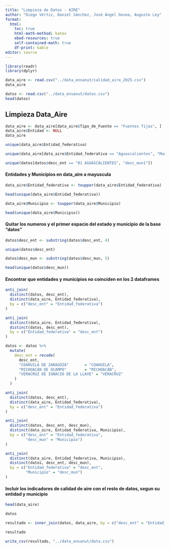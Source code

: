 ```yaml
---
title: "Limpieza de Datos - AIRE"
author: "Diego Vértiz, Daniel Sánchez, José Ángel Govea, Augusto Ley"
format:
  html: 
    toc: true
    html-math-method: katex
    ebed-resources: true
    self-contained-math: true
    df-print: kable
editor: source
---
```


```r
library(readr)
library(dplyr)
```

```r
data_aire <- read.csv("../data_ensanut/calidad_aire_2025.csv")
data_aire
```

```r
datos <- read.csv("../data_ensanut/datos.csv")
head(datos)
```

## Limpieza Data_Aire

```r
data_aire <- data_aire[data_aire$Tipo_de_Fuente == "Fuentes fijas", ]
data_aire$Entidad <- NULL
data_aire
```
```r
unique(data_aire$Entidad_federativa)
```

```r
unique(data_aire[data_aire$Entidad_federativa == "Aguascalientes", "Municipio"])
```

```r
unique(datos[datos$desc_ent == "01 AGUASCALIENTES", "desc_mun1"])
```

#### Entidades y Municipios en data_aire a mayuscula

```r
data_aire$Entidad_federativa <- toupper(data_aire$Entidad_federativa)
```

```r
head(unique(data_aire$Entidad_federativa))
```

```r
data_aire$Municipio <- toupper(data_aire$Municipio)
```

```r
head(unique(data_aire$Municipio))
```

#### Quitar los numeros y el primer espacio del estado y municipio de la base "datos"

```r
datos$desc_ent <- substring(datos$desc_ent, 4)
```

```r
unique(datos$desc_ent)
```

```r
datos$desc_mun <- substring(datos$desc_mun, 5)
```

```r
head(unique(datos$desc_mun))
```

#### Encontrar que entidades y municipios no coinciden en los 2 dataframes

```r
anti_join(
  distinct(datos, desc_ent),
  distinct(data_aire, Entidad_federativa),
  by = c("desc_ent" = "Entidad_federativa")
)
```
```r
anti_join(
  distinct(data_aire, Entidad_federativa),
  distinct(datos, desc_ent),
  by = c("Entidad_federativa" = "desc_ent")
)
```

```r
datos <- datos %>%
  mutate(
    desc_ent = recode(
      desc_ent,
      "COAHUILA DE ZARAGOZA"       = "COAHUILA",
      "MICHOACÁN DE OCAMPO"        = "MICHOACÁN",
      "VERACRUZ DE IGNACIO DE LA LLAVE" = "VERACRUZ"
    )
  )
```

```r
anti_join(
  distinct(datos, desc_ent),
  distinct(data_aire, Entidad_federativa),
  by = c("desc_ent" = "Entidad_federativa")
)
```

```r
anti_join(
  distinct(datos, desc_ent, desc_mun),
  distinct(data_aire, Entidad_federativa, Municipio),
  by = c("desc_ent" = "Entidad_federativa",
         "desc_mun" = "Municipio")
)
```

```r
anti_join(
  distinct(data_aire, Entidad_federativa, Municipio),
  distinct(datos, desc_ent, desc_mun),
  by = c("Entidad_federativa" = "desc_ent",
         "Municipio" = "desc_mun")
)
```

#### Incluir los indicadores de calidad de aire con el resto de datos, segun su entidad y municipio

```r
head(data_aire)
```

```r
datos
```

```r
resultado <- inner_join(datos, data_aire, by = c("desc_ent" = "Entidad_federativa", "desc_mun" = "Municipio"))
```

```r
resultado
```

```r
write_csv(resultado, "../data_ensanut/data.csv")
```






